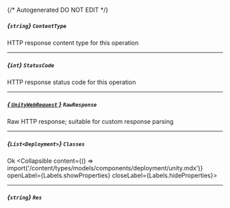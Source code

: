 {/* Autogenerated DO NOT EDIT  */}

##### *{`string`}* `ContentType`
HTTP response content type for this operation

---
##### *{`int`}* `StatusCode`
HTTP response status code for this operation

---
##### [*{ `UnityWebRequest` }*](https://docs.unity3d.com/2021.3/Documentation/ScriptReference/Networking.UnityWebRequest.html) `RawResponse`
Raw HTTP response; suitable for custom response parsing

---
##### *{`List<Deployment>`}* `Classes`
Ok
<Collapsible content={() => import('/content/types/models/components/deployment/unity.mdx')} openLabel={Labels.showProperties} closeLabel={Labels.hideProperties}>
</Collapsible>

---
##### *{`string`}* `Res`


